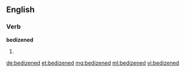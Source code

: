 ==English==

===Verb===
'''bedizened'''

# {{past of|bedizen}}

[[de:bedizened]]
[[et:bedizened]]
[[mg:bedizened]]
[[ml:bedizened]]
[[vi:bedizened]]